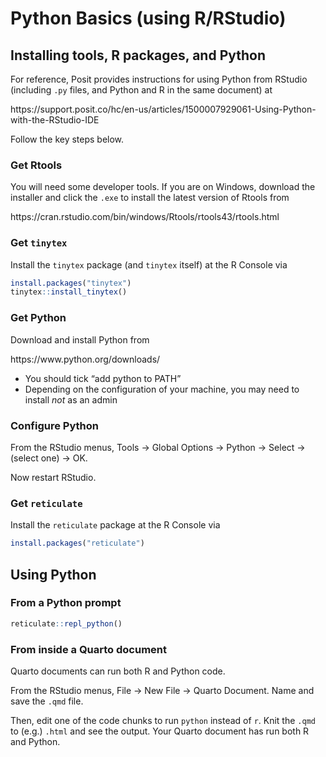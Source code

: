 # Python Basics (using R/RStudio)

## Installing tools, R packages, and Python

For reference, Posit provides instructions for using Python from RStudio (including `.py` files, and Python and R in the same document) at

https://support.posit.co/hc/en-us/articles/1500007929061-Using-Python-with-the-RStudio-IDE

Follow the key steps below.

### Get Rtools

You will need some developer tools. If you are on Windows, download the installer and click the `.exe` to install the latest version of Rtools from 

https://cran.rstudio.com/bin/windows/Rtools/rtools43/rtools.html

### Get `tinytex`

Install the `tinytex` package (and `tinytex` itself) at the R Console via

```r
install.packages("tinytex")
tinytex::install_tinytex()
```

### Get Python

Download and install Python from

https://www.python.org/downloads/

* You should tick "add python to PATH"
* Depending on the configuration of your machine, you may need to install _not_ as an admin


### Configure Python

From the RStudio menus, Tools -> Global Options -> Python -> Select -> (select one) -> OK.

Now restart RStudio.

### Get `reticulate`

Install the `reticulate` package at the R Console via

```r
install.packages("reticulate")
```

## Using Python

### From a Python prompt

```r
reticulate::repl_python()
```

### From inside a Quarto document

Quarto documents can run both R and Python code.

From the RStudio menus, File -> New File -> Quarto Document. Name and save the `.qmd` file. 

Then, edit one of the code chunks to run `python` instead of `r`. Knit the `.qmd` to (e.g.) `.html` and see the output. Your Quarto document has run both R and Python. 

